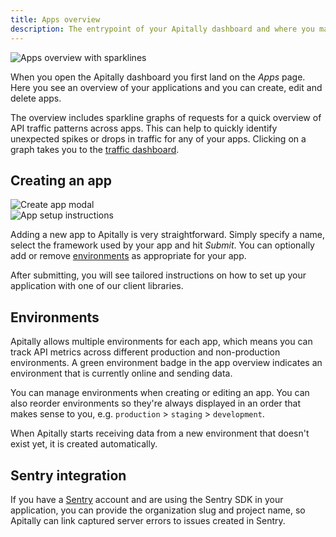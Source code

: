 ```yaml
---
title: Apps overview
description: The entrypoint of your Apitally dashboard and where you manage apps.
---
```


<Card>
  <div style={{ margin: "-1.5rem" }}>
    <img src="https://assets.apitally.io/docs/apps-overview-3.webp" alt="Apps overview with sparklines" />
  </div>
</Card>


When you open the Apitally dashboard you first land on the *Apps* page.
Here you see an overview of your applications and you can create, edit and delete apps.

The overview includes sparkline graphs of requests for a quick overview of API traffic patterns across apps.
This can help to quickly identify unexpected spikes or drops in traffic for any of your apps.
Clicking on a graph takes you to the [traffic dashboard](/features/traffic-dashboard).

## Creating an app

<CardGroup cols={2}>
  <Card>
    <div style={{ margin: "-1.5rem" }}>
      <img src="https://assets.apitally.io/docs/create-app-4.webp" alt="Create app modal" />
    </div>
  </Card>
  <Card>
    <div style={{ margin: "-1.5rem" }}>
      <img src="https://assets.apitally.io/docs/app-setup-instructions-3.webp" alt="App setup instructions" />
    </div>
  </Card>
</CardGroup>

Adding a new app to Apitally is very straightforward. Simply specify a name, select the framework used by your app and hit *Submit*.
You can optionally add or remove [environments](#environments) as appropriate for your app.

After submitting, you will see tailored instructions on how to set up your application with one of our client libraries.

## Environments

Apitally allows multiple environments for each app, which means you can track API metrics across different production and non-production environments.
A green environment badge in the app overview indicates an environment that is currently online and sending data.

You can manage environments when creating or editing an app. You can also reorder environments so they're always displayed in an order that makes sense to you, e.g. `production` > `staging` > `development`.

When Apitally starts receiving data from a new environment that doesn't exist yet, it is created automatically.

## Sentry integration

If you have a [Sentry](https://sentry.io) account and are using the Sentry SDK in your application, you can provide the organization slug and project name, so Apitally can link captured server errors to issues created in Sentry.
